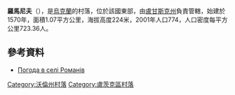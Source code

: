 {{coord|50|44|40|N|25|35|43|E|scale:30000|display=title}}

'''羅馬尼夫'''（{{lang-uk|Романів}}），是[[烏克蘭|烏克蘭]]的村落，位於該國東部，由[[盧甘斯克州|盧甘斯克州]]負責管轄，始建於1570年，面積1.07平方公里，海拔高度224米，2001年人口774，人口密度每平方公里723.36人。

==參考資料==
* [http://weather.in.ua/ua/volynskaja/22682 Погода в селі Романів]

[[Category:沃倫州村落|Category:沃倫州村落]]
[[Category:盧茨克區村落|Category:盧茨克區村落]]


{{Volyn-geo-stub}}